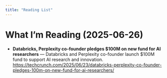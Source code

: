 ```yaml
---
title: "Reading List"
---
```


# What I’m Reading (2025-06-26)

- **Databricks, Perplexity co-founder pledges $100M on new fund for AI researchers** — Databricks and Perplexity co-founder launch $100M fund to support AI research and innovation.  
  <https://techcrunch.com/2025/06/23/databricks-perplexity-co-founder-pledges-100m-on-new-fund-for-ai-researchers/>
